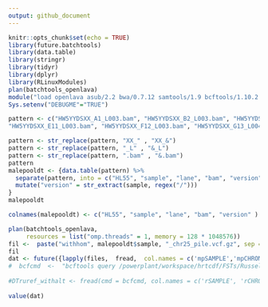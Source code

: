 ```yaml
---
output: github_document
---
```


```r
knitr::opts_chunk$set(echo = TRUE)
library(future.batchtools)
library(data.table)
library(stringr)
library(tidyr)
library(dplyr)
library(RLinuxModules)
plan(batchtools_openlava)
module("load openlava asub/2.2 bwa/0.7.12 samtools/1.9 bcftools/1.10.2 vcftools")
Sys.setenv("DEBUGME"="TRUE")
```

```r
pattern <- c("HW5YYDSXX_A1_L003.bam", "HW5YYDSXX_B2_L003.bam", "HW5YYDSXX_C3_L003.bam",
"HW5YYDSXX_E11_L003.bam", "HW5YYDSXX_F12_L003.bam", "HW5YYDSXX_G13_L004.bam", "HW5YYDSXX_H14_L004.bam","HW5YYDSXX_I15_L004.bam","HW5YYDSXX_J16_L004.bam")

pattern <- str_replace(pattern, "XX_" , "XX_&")
pattern <- str_replace(pattern, "_L" , "&_L")
pattern <- str_replace(pattern, ".bam" , "&.bam")
pattern
malepooldt <- {data.table(pattern) %>%
  separate(pattern, into = c("HL55", "sample", "lane", "bam", "version"), sep = "&", fill = "right") %>%
  mutate("version" = str_extract(sample, regex("/")))
}
malepooldt

colnames(malepooldt) <- c("HL55", "sample", "lane", "bam", "version" )
```

```r
plan(batchtools_openlava,
     resources = list("omp.threads" = 1, memory = 128 * 1048576))
fil <-  paste("withhom", malepooldt$sample, "_chr25_pile.vcf.gz", sep = "")
fil
dat <- future({lapply(files,  fread,  col.names = c('mpSAMPLE','mpCHROM','POS','mpREF','mpALT','mpDP','mpAD0','mpAD1','mpAD2','mpAD3','mpAC','mpAN','mpGT',"1"), key = 'POS')})
#  bcfcmd  <-  "bcftools query /powerplant/workspace/hrtcdf/FSTs/Russellalt/Russellpile_chr25.vcf.gz -f '[[%SAMPLE]]\t%CHROM\t%POS\t%REF\t%ALT\t%DP\t%AD\t%AD{{0}}\t%AD{{1}}\t%AD{{2}}\t%AD{{3}}\t%AC\t%AN [[\t%GT]]\n' "
  
#DTruref_withalt <- fread(cmd = bcfcmd, col.names = c('rSAMPLE', 'rCHROM', 'POS', 'rREF', 'rALT', 'rDP', 'rAD', 'rAD0', 'rAD1','rAD2', 'rAD3','rAC', 'rAN'),  key = 'POS', verbose = FALSE)
  
value(dat)
```



